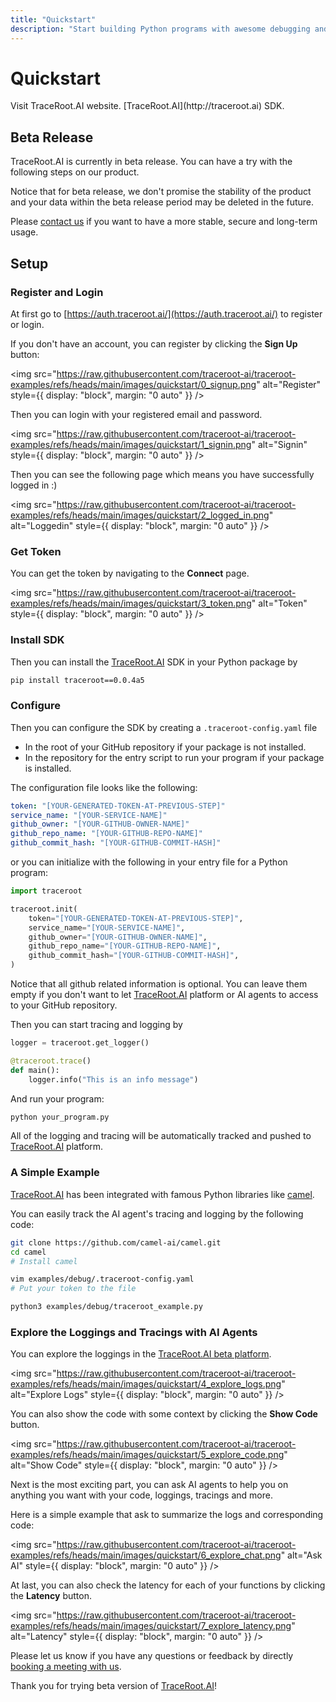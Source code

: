 ```yaml
---
title: "Quickstart"
description: "Start building Python programs with awesome debugging and tracing in 3 minutes"
---
```


# Quickstart

<CardGroup cols={2}>
  <Card title="TraceRoot.AI Website" icon="sitemap" href="https://traceroot.ai">
    Visit TraceRoot.AI website.
  </Card>
  <Card title="Install SDK" icon="code" href="https://pypi.org/project/traceroot/">
    [TraceRoot.AI](http://traceroot.ai) SDK.
  </Card>
</CardGroup>

## Beta Release

TraceRoot.AI is currently in beta release. You can have a try with the following steps on our product.

Notice that for beta release, we don't promise the stability of the product and your data within the beta release period may be deleted in the future.

Please [contact us](https://cal.com/traceroot/30min) if you want to have a more stable, secure and long-term usage.

## Setup

### Register and Login

At first go to [https://auth.traceroot.ai/](https://auth.traceroot.ai/) to register or login.

If you don't have an account, you can register by clicking the **Sign Up** button:

<img
  src="https://raw.githubusercontent.com/traceroot-ai/traceroot-examples/refs/heads/main/images/quickstart/0_signup.png"
  alt="Register"
  style={{ display: "block", margin: "0 auto" }}
/>

Then you can login with your registered email and password.

<img
  src="https://raw.githubusercontent.com/traceroot-ai/traceroot-examples/refs/heads/main/images/quickstart/1_signin.png"
  alt="Signin"
  style={{ display: "block", margin: "0 auto" }}
/>

Then you can see the following page which means you have successfully logged in :)

<img
  src="https://raw.githubusercontent.com/traceroot-ai/traceroot-examples/refs/heads/main/images/quickstart/2_logged_in.png"
  alt="Loggedin"
  style={{ display: "block", margin: "0 auto" }}
/>

### Get Token

You can get the token by navigating to the **Connect** page.

<img
  src="https://raw.githubusercontent.com/traceroot-ai/traceroot-examples/refs/heads/main/images/quickstart/3_token.png"
  alt="Token"
  style={{ display: "block", margin: "0 auto" }}
/>

### Install SDK

Then you can install the [TraceRoot.AI](http://traceroot.ai) SDK in your Python package by

```bash
pip install traceroot==0.0.4a5
```

### Configure

Then you can configure the SDK by creating a `.traceroot-config.yaml` file

* In the root of your GitHub repository if your package is not installed.
* In the repository for the entry script to run your program if your package is installed.

The configuration file looks like the following:

```yaml
token: "[YOUR-GENERATED-TOKEN-AT-PREVIOUS-STEP]"
service_name: "[YOUR-SERVICE-NAME]"
github_owner: "[YOUR-GITHUB-OWNER-NAME]"
github_repo_name: "[YOUR-GITHUB-REPO-NAME]"
github_commit_hash: "[YOUR-GITHUB-COMMIT-HASH]"
```

or you can initialize with the following in your entry file for a Python program:

```python
import traceroot

traceroot.init(
    token="[YOUR-GENERATED-TOKEN-AT-PREVIOUS-STEP]",
    service_name="[YOUR-SERVICE-NAME]",
    github_owner="[YOUR-GITHUB-OWNER-NAME]",
    github_repo_name="[YOUR-GITHUB-REPO-NAME]",
    github_commit_hash="[YOUR-GITHUB-COMMIT-HASH]",
)
```

Notice that all github related information is optional. You can leave them empty if you don't want to let [TraceRoot.AI](http://traceroot.ai) platform or AI agents to access to your GitHub repository.

Then you can start tracing and logging by

```python
logger = traceroot.get_logger()

@traceroot.trace()
def main():
    logger.info("This is an info message")
```

And run your program:

```bash
python your_program.py
```

All of the logging and tracing will be automatically tracked and pushed to [TraceRoot.AI](http://traceroot.ai) platform.

### A Simple Example

[TraceRoot.AI](http://traceroot.ai) has been integrated with famous Python libraries like [camel](https://github.com/camel-ai/camel).

You can easily track the AI agent's tracing and logging by the following code:

```bash
git clone https://github.com/camel-ai/camel.git
cd camel
# Install camel

vim examples/debug/.traceroot-config.yaml
# Put your token to the file

python3 examples/debug/traceroot_example.py
```

### Explore the Loggings and Tracings with AI Agents

You can explore the loggings in the [TraceRoot.AI beta platform](https://test.traceroot.ai).

<img
  src="https://raw.githubusercontent.com/traceroot-ai/traceroot-examples/refs/heads/main/images/quickstart/4_explore_logs.png"
  alt="Explore Logs"
  style={{ display: "block", margin: "0 auto" }}
/>

You can also show the code with some context by clicking the **Show Code** button.

<img
  src="https://raw.githubusercontent.com/traceroot-ai/traceroot-examples/refs/heads/main/images/quickstart/5_explore_code.png"
  alt="Show Code"
  style={{ display: "block", margin: "0 auto" }}
/>

Next is the most exciting part, you can ask AI agents to help you on anything you want with your code, loggings, tracings and more.

Here is a simple example that ask to summarize the logs and corresponding code:

<img
  src="https://raw.githubusercontent.com/traceroot-ai/traceroot-examples/refs/heads/main/images/quickstart/6_explore_chat.png"
  alt="Ask AI"
  style={{ display: "block", margin: "0 auto" }}
/>

At last, you can also check the latency for each of your functions by clicking the **Latency** button.

<img
  src="https://raw.githubusercontent.com/traceroot-ai/traceroot-examples/refs/heads/main/images/quickstart/7_explore_latency.png"
  alt="Latency"
  style={{ display: "block", margin: "0 auto" }}
/>

Please let us know if you have any questions or feedback by directly [booking a meeting with us](https://cal.com/traceroot/30min).

Thank you for trying beta version of [TraceRoot.AI](http://traceroot.ai)!
